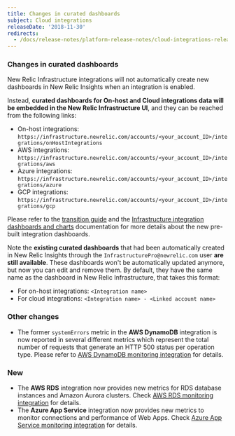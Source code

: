 ```yaml
---
title: Changes in curated dashboards
subject: Cloud integrations
releaseDate: '2018-11-30'
redirects:
  - /docs/release-notes/platform-release-notes/cloud-integrations-release-notes/2018-11-30-integrations-changes-curated-dashboards
---
```


### Changes in curated dashboards

New Relic Infrastructure integrations will not automatically create new dashboards in New Relic Insights when an integration is enabled.

Instead, **curated dashboards for On-host and Cloud integrations data will be embedded in the New Relic Infrastructure UI**, and they can be reached from the following links:

* On-host integrations:  
  `https://infrastructure.newrelic.com/accounts/<your_account_ID>/integrations/onHostIntegrations`
* AWS integrations:  
  `https://infrastructure.newrelic.com/accounts/<your_account_ID>/integrations/aws`
* Azure integrations:  
  `https://infrastructure.newrelic.com/accounts/<your_account_ID>/integrations/azure`
* GCP integrations:  
  `https://infrastructure.newrelic.com/accounts/<your_account_ID>/integrations/gcp`

Please refer to the [transition guide](https://docs.newrelic.com/docs/integrations/new-relic-integrations/getting-started/integration-dashboards-infrastructure-beta-transition-guide) and the [Infrastructure integration dashboards and charts](https://docs.newrelic.com/docs/integrations/new-relic-integrations/getting-started/infrastructure-integration-dashboards-charts) documentation for more details about the new pre-built integration dashboards.

Note the **existing curated dashboards** that had been automatically created in New Relic Insights through the `InfrastructurePro@newrelic.com` user **are still available**. These dashboards won't be automatically updated anymore, but now you can edit and remove them. By default, they have the same name as the dashboard in New Relic Infrastructure, that takes this format:

* For on-host integrations: `<Integration name>`
* For cloud integrations: `<Integration name> - <Linked account name>`

### Other changes

* The former `systemErrors` metric in the **AWS DynamoDB** integration is now reported in several different metrics which represent the total number of requests that generate an HTTP 500 status per operation type. Please refer to [AWS DynamoDB monitoring integration](https://docs.newrelic.com/docs/integrations/amazon-integrations/aws-integrations-list/aws-dynamodb-monitoring-integration) for details.

### New

* The **AWS RDS** integration now provides new metrics for RDS database instances and Amazon Aurora clusters. Check [AWS RDS monitoring integration](https://docs.newrelic.com/docs/integrations/amazon-integrations/aws-integrations-list/aws-rds-monitoring-integration) for details.
* The **Azure App Service** integration now provides new metrics to monitor connections and performance of Web Apps. Check [Azure App Service monitoring integration](https://docs.newrelic.com/docs/integrations/microsoft-azure-integrations/azure-integrations-list/azure-app-service-monitoring-integration) for details.

